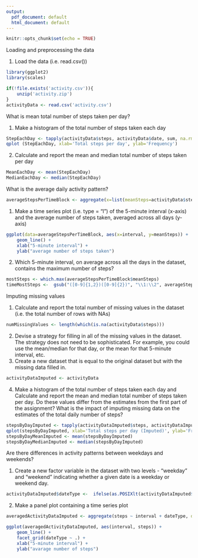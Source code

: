 ---
output:
  pdf_document: default
  html_document: default
---
```{r setup, include=FALSE}
knitr::opts_chunk$set(echo = TRUE)
```
Loading and preprocessing the data

1. Load the data (i.e. read.csv())
```{r}
library(ggplot2)
library(scales)

if(!file.exists('activity.csv')){
    unzip('activity.zip')
}
activityData <- read.csv('activity.csv')
```


What is mean total number of steps taken per day?

1. Make a histogram of the total number of steps taken each day
```{r}
StepEachDay <- tapply(activityData$steps, activityData$date, sum, na.rm=TRUE)
qplot (StepEachDay, xlab='Total steps per day', ylab='Frequency')
```

2. Calculate and report the mean and median total number of steps taken per day
```{r}
MeanEachDay <- mean(StepEachDay)
MedianEachDay <- median(StepEachDay)
```


What is the average daily activity pattern?

```{r}
averageStepsPerTimeBlock <- aggregate(x=list(meanSteps=activityData$steps), by=list(interval=activityData$interval), FUN=mean, na.rm=TRUE)
```
1. Make a time series plot (i.e. type = "l") of the 5-minute interval (x-axis) and the average number of steps taken, averaged across all days (y-axis)

```{r}
ggplot(data=averageStepsPerTimeBlock, aes(x=interval, y=meanSteps)) +
    geom_line() +
    xlab("5-minute interval") +
    ylab("average number of steps taken") 
```

2. Which 5-minute interval, on average across all the days in the dataset, contains the maximum number of steps?

```{r}
mostSteps <- which.max(averageStepsPerTimeBlock$meanSteps)
timeMostSteps <-  gsub("([0-9]{1,2})([0-9]{2})", "\\1:\\2", averageStepsPerTimeBlock[mostSteps,'interval'])
```

Imputing missing values

1. Calculate and report the total number of missing values in the dataset (i.e. the total number of rows with NAs)
```{r}
numMissingValues <- length(which(is.na(activityData$steps)))
```

2. Devise a strategy for filling in all of the missing values in the dataset. The strategy does not need to be sophisticated. For example, you could use the mean/median for that day, or the mean for that 5-minute interval, etc.
3. Create a new dataset that is equal to the original dataset but with the missing data filled in.
```{r}
activityDataImputed <- activityData
```

4. Make a histogram of the total number of steps taken each day and Calculate and report the mean and median total number of steps taken per day. Do these values differ from the estimates from the first part of the assignment? What is the impact of imputing missing data on the estimates of the total daily number of steps?
```{r}
stepsByDayImputed <- tapply(activityDataImputed$steps, activityDataImputed$date, sum)
qplot(stepsByDayImputed, xlab='Total steps per day (Imputed)', ylab='Frequency using binwith 500')
stepsByDayMeanImputed <- mean(stepsByDayImputed)
stepsByDayMedianImputed <- median(stepsByDayImputed)
```


Are there differences in activity patterns between weekdays and weekends?

1. Create a new factor variable in the dataset with two levels - "weekday" and "weekend" indicating whether a given date is a weekday or weekend day.
```{r}
activityDataImputed$dateType <-  ifelse(as.POSIXlt(activityDataImputed$date)$wday %in% c(0,6), 'weekend', 'weekday')
```

2. Make a panel plot containing a time series plot
```{r}
averagedActivityDataImputed <- aggregate(steps ~ interval + dateType, data=activityDataImputed, mean)

ggplot(averagedActivityDataImputed, aes(interval, steps)) + 
    geom_line() + 
    facet_grid(dateType ~ .) +
    xlab("5-minute interval") + 
    ylab("avarage number of steps")
```
